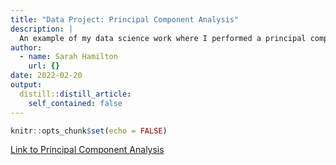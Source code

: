 ```yaml
---
title: "Data Project: Principal Component Analysis"
description: |
  An example of my data science work where I performed a principal component analysis of climatic data.
author:
  - name: Sarah Hamilton
    url: {}
date: 2022-02-20
output:
  distill::distill_article:
    self_contained: false
---
```



```r
knitr::opts_chunk$set(echo = FALSE)
```

<a href="file:///Users/sarahhamilton/Desktop/Bren%20Winter%202022/ESM%20244/Homework/esm244-w2022-hw3/a3_task1_hamilton_sarah.html">Link to Principal Component Analysis</a>



